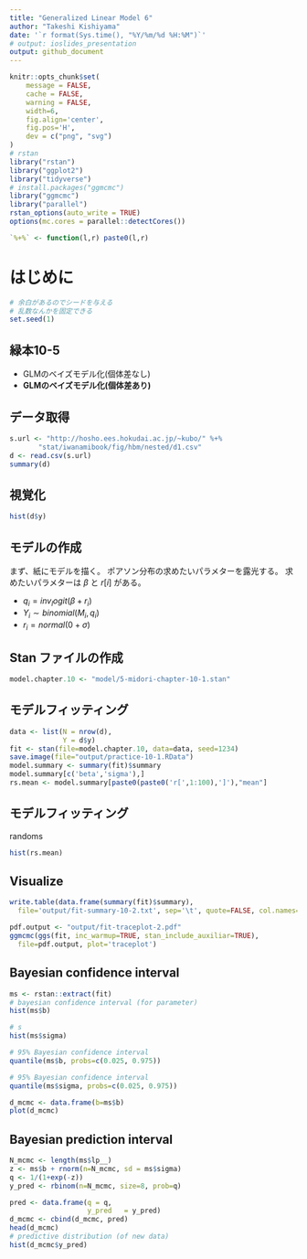 ```yaml
---
title: "Generalized Linear Model 6"
author: "Takeshi Kishiyama"
date: '`r format(Sys.time(), "%Y/%m/%d %H:%M")`'
# output: ioslides_presentation
output: github_document
---
```


```r
knitr::opts_chunk$set(
    message = FALSE,
    cache = FALSE,
    warning = FALSE,
    width=6,
    fig.align='center',
    fig.pos='H',
    dev = c("png", "svg")
)
# rstan
library("rstan")
library("ggplot2")
library("tidyverse")
# install.packages("ggmcmc")
library("ggmcmc")
library("parallel")
rstan_options(auto_write = TRUE)
options(mc.cores = parallel::detectCores())

`%+%` <- function(l,r) paste0(l,r)
```

# はじめに

```r
# 余白があるのでシードを与える
# 乱数なんかを固定できる
set.seed(1)
```
    
## 緑本10-5

* GLMのベイズモデル化(個体差なし)
* **GLMのベイズモデル化(個体差あり)**

## データ取得

```r
s.url <- "http://hosho.ees.hokudai.ac.jp/~kubo/" %+% 
       "stat/iwanamibook/fig/hbm/nested/d1.csv"
d <- read.csv(s.url)
summary(d)
```

## 視覚化

```r
hist(d$y)
```

## モデルの作成
    
まず、紙にモデルを描く。
ポアソン分布の求めたいパラメターを露光する。
求めたいパラメターは 
$\beta$ と $r[i]$ がある。

* $q_i = inv_logit(\beta + r_i)$
* $Y_i \sim binomial(M_i, q_i)$
* $r_i = normal(0 + \sigma)$

## Stan ファイルの作成

```r
model.chapter.10 <- "model/5-midori-chapter-10-1.stan"
```

## モデルフィッティング

```r
data <- list(N = nrow(d),
             Y = d$y)
fit <- stan(file=model.chapter.10, data=data, seed=1234)
save.image(file="output/practice-10-1.RData")
model.summary <- summary(fit)$summary
model.summary[c('beta','sigma'),]
rs.mean <- model.summary[paste0(paste0('r[',1:100),']'),"mean"]
```

## モデルフィッティング

randoms

```r
hist(rs.mean)
```


## Visualize

```r
write.table(data.frame(summary(fit)$summary),
  file='output/fit-summary-10-2.txt', sep='\t', quote=FALSE, col.names=NA)

pdf.output <- "output/fit-traceplot-2.pdf"
ggmcmc(ggs(fit, inc_warmup=TRUE, stan_include_auxiliar=TRUE),
  file=pdf.output, plot='traceplot')
```

## Bayesian confidence interval

```r
ms <- rstan::extract(fit)
# bayesian confidence interval (for parameter)
hist(ms$b)
```


```r
# s
hist(ms$sigma)
```

```r
# 95% Bayesian confidence interval
quantile(ms$b, probs=c(0.025, 0.975))
```

```r
# 95% Bayesian confidence interval
quantile(ms$sigma, probs=c(0.025, 0.975))
```

```r
d_mcmc <- data.frame(b=ms$b)
plot(d_mcmc)
```

## Bayesian prediction interval

```r
N_mcmc <- length(ms$lp__)
z <- ms$b + rnorm(n=N_mcmc, sd = ms$sigma)
q <- 1/(1+exp(-z))
y_pred <- rbinom(n=N_mcmc, size=8, prob=q)

pred <- data.frame(q = q,
                   y_pred   = y_pred)
d_mcmc <- cbind(d_mcmc, pred)
head(d_mcmc)
# predictive distribution (of new data)
hist(d_mcmc$y_pred)
```

